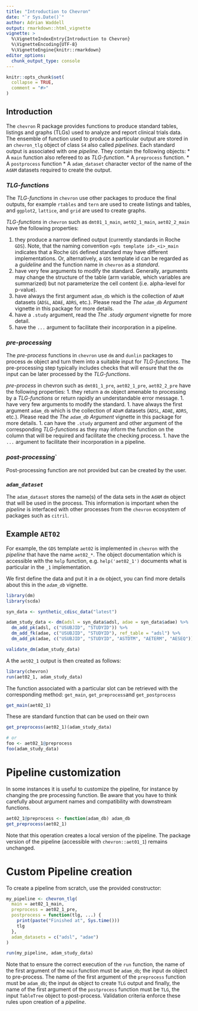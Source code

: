 ```yaml
---
title: "Introduction to Chevron"
date: "`r Sys.Date()`"
author: Adrian Waddell
output: rmarkdown::html_vignette
vignette: >
  %\VignetteIndexEntry{Introduction to Chevron}
  %\VignetteEncoding{UTF-8}
  %\VignetteEngine{knitr::rmarkdown}
editor_options:
  chunk_output_type: console
---
```


```r
knitr::opts_chunk$set(
  collapse = TRUE,
  comment = "#>"
)
```


## Introduction

The `chevron` R package provides functions to produce standard tables, listings and graphs (TLGs) used to analyze and
report clinical trials data. The ensemble of function used to produce a particular output are stored in an
`chevron_tlg` object of class `S4` also called *pipelines*.
Each standard output is associated with one  *pipeline*. They contain the following objects:
* A `main` function also refereed to as *TLG-function*.
* A `preprocess` function.
* A `postprocess` function
* A `adam_dataset` character vector of the name of the `AdAM` datasets required to create the output.


### *TLG-functions*
The *TLG-functions* in `chevron` use other packages to produce the final outputs, for example `rtables` and `tern` are
used to create listings and tables, and `ggplot2`, `lattice`, and `grid` are used to create graphs.

*TLG-functions* in `chevron` such as `dmt01_1_main`, `aet02_1_main`, `aet02_2_main` have the following properties:

1. they produce a narrow defined output (currently standards in Roche `GDS`). Note, that the naming convention
   `<gds template id>_<i>_main` indicates that a Roche `GDS` defined standard may have different implementations. Or,
    alternatively, a `GDS` template id can be regarded as a *guideline* and the function name in `chevron` as a
    *standard*.
1. have very few arguments to modify the standard. Generally, arguments may change the structure of the table (arm
variable, which variables are summarized) but not parameterize the cell content (i.e. alpha-level for p-value).
1. have always the first argument `adam_db` which is the collection of `ADaM` datasets (`ADSL`, `ADAE`,
`ADRS`, etc.). Please read the *The `adam_db` Argument* vignette in this package for more details.
1. have a `.study` argument, read the *The .study argument* vignette for more detail.
1. have the `...` argument to facilitate their incorporation in a pipeline.

### *pre-processing*
The *pre-process* functions in `chevron` use `dm` and `dunlin` packages to process `dm` object and turn them into a
suitable input for *TLG-functions*. The pre-processing step typically includes checks that will ensure that the `dm`
input can be later processed by the *TLG-functions*.

*pre-process* in chevron such as `dmt01_1_pre`, `aet02_1_pre`, `aet02_2_pre` have the following properties:
1. they return a `dm` object amenable to processing by a *TLG-functions* or return rapidly an understandable error
message.
1. have very few arguments to modify the standard.
1. have always the first argument `adam_db` which is the collection of `ADaM` datasets (`ADSL`, `ADAE`,
`ADRS`, etc.). Please read the *The `adam_db` Argument* vignette in this package for more details.
1. can have the `.study` argument and other argument of the corresponding *TLG-functions* as they may inform the
function on the column that will be required and facilitate the checking process.
1. have the `...` argument to facilitate their incorporation in a pipeline.

### *post-processing*`
Post-processing function are not provided but can be created by the user.

### *`adam_dataset`*
The `adam_dataset` stores the name(s) of the data sets in the `AdAM` `dm` object that will be used in the process. This
information is important when the *pipeline* is interfaced with other processes from the `chevron` ecosystem of packages
such as `citril`.


## Example `AET02`

For example, the `GDS` template `aet02` is implemented in `chevron` with the *pipeline* that have the name `aet02_*`. The
object documentation which is accessible with the `help` function, e.g. `help('aet02_1')` documents what is particular
in the `_1` implementation.

We first define the data and put it in a `dm` object, you can find more details about this in the *`adam_db`* vignette.

```r
library(dm)
library(scda)

syn_data <- synthetic_cdisc_data("latest")

adam_study_data <- dm(adsl = syn_data$adsl, adae = syn_data$adae) %>%
  dm_add_pk(adsl, c("USUBJID", "STUDYID")) %>%
  dm_add_fk(adae, c("USUBJID", "STUDYID"), ref_table = "adsl") %>%
  dm_add_pk(adae, c("USUBJID", "STUDYID", "ASTDTM", "AETERM", "AESEQ"))

validate_dm(adam_study_data)
```

A the `aet02_1` output is then created as follows:

```r
library(chevron)
run(aet02_1, adam_study_data)
```

The function associated with a particular slot can be retrieved with the corresponding method: `get_main`,
`get_preprocess`and `get_postprocess`

```r
get_main(aet02_1)
```

These are standard function that can be used on their own

```r
get_preprocess(aet02_1)(adam_study_data)

# or
foo <- aet02_1@preprocess
foo(adam_study_data)
```

# Pipeline customization

In some instances it is useful to customize the pipeline, for instance by changing the pre processing function. Be aware
that you have to think carefully about argument names and compatibility with downstream functions.

```r
aet02_1@preprocess <- function(adam_db) adam_db
get_preprocess(aet02_1)
```

Note that this operation creates a local version of the pipeline. The package version of the pipeline (accessible with
`chevron::aet01_1`) remains unchanged.

# Custom Pipeline creation

To create a pipeline from scratch, use the provided constructor:
```r

my_pipeline <- chevron_tlg(
  main = aet02_1_main,
  preprocess = aet02_1_pre,
  postprocess = function(tlg, ...) {
    print(paste("Finished at", Sys.time()))
    tlg
  },
  adam_datasets = c("adsl", "adae")
)

run(my_pipeline, adam_study_data)
```


Note that to ensure the correct execution of the `run` function, the name of the first argument of the `main` function
must be `adam_db`; the input `dm` object to pre-process. The name of the first argument of the `preprocess` function must
be `adam_db`; the input `dm` object to create `TLG` output and finally, the name of the first argument of the
`postprocess` function must be `TLG`, the input `TableTree` object to post-process. Validation criteria enforce these
rules upon creation of a *pipeline*.
